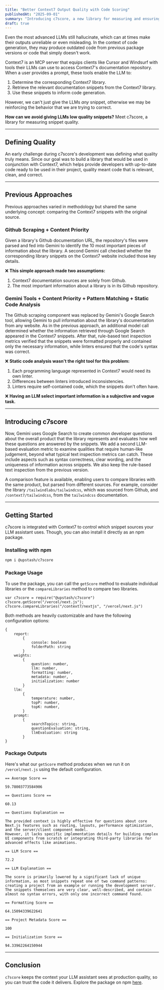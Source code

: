 ```yaml
---
title: "Better Context7 Output Quality with Code Scoring"
publishedAt: "2025-09-01"
summary: "Introducing c7score, a new library for measuring and ensuring high-quality code snippets in Context7's documentation repository."
draft: true
---
```


Even the most advanced LLMs still hallucinate, which can at times make their outputs unreliable or even misleading. In the context of code generation, they may produce outdated code from previous package versions or code that simply doesn't work.

Context7 is an MCP server that equips clients like Cursor and Windsurf with tools their LLMs can use to access Context7's documentation repository. When a user provides a prompt, these tools enable the LLM to:

1. Determine the corresponding Context7 library.
2. Retrieve the relevant documentation snippets from the Context7 library.
3. Use these snippets to inform code generation.

However, we can't just give the LLMs *any* snippet, otherwise we may be reinforcing the behavior that we are trying to correct.

**How can we avoid giving LLMs low quality snippets?** Meet c7score, a library for measuring snippet quality.

---

## Defining Quality

An early challenge during c7score's development was defining what quality truly means. Since our goal was to build a library that would be used in conjunction with Context7, which helps provide developers with up-to-date code ready to be used in their project, quality meant code that is relevant, clean, and correct.

---

## Previous Approaches

Previous approaches varied in methodology but shared the same underlying concept: comparing the Context7 snippets with the original source.

### Github Scraping + Content Priority

Given a library's Github documentation URL, the repository's files were parsed and fed into Gemini to identify the 10 most important pieces of information about the library. A second Gemini call checked whether the corresponding library snippets on the Context7 website included those key details.

❌ **This simple approach made two assumptions:**

1. Context7 documentation sources are solely from Github.
2. The most important information about a library is in its Github repository.

### Gemini Tools + Content Priority + Pattern Matching + Static Code Analysis

The Github scraping component was replaced by Gemini's Google Search tool, allowing Gemini to pull information about the library's documentation from any website. As in the previous approach, an additional model call determined whether the information retrieved through Google Search appeared in the Context7 snippets. After that, rule-based text inspection metrics verified that the snippets were formatted properly and contained only the necessary information, while linters ensured that the code's syntax was correct.

❌ **Static code analysis wasn't the right tool for this problem:**

1. Each programming language represented in Context7 would need its own linter.
2. Differences between linters introduced inconsistencies.
3. Linters require self-contained code, which the snippets don't often have.

❌ **Having an LLM select important information is a subjective and vague task.**

---

## Introducing c7score

Now, Gemini uses Google Search to create common developer questions about the overall product that the library represents and evaluates how well these questions are answered by the snippets. We add a second LLM-based evaluation metric to examine qualities that require human-like judgement, beyond what typical text inspection metrics can catch. These include aspects such as syntax correctness, clear wording, and the uniqueness of information across snippets. We also keep the rule-based text inspection from the previous version.

A comparison feature is available, enabling users to compare libraries with the same product, but parsed from different sources. For example, consider the library `/tailwindlabs/tailwindcss`, which was sourced from Github, and `/context7/tailwindcss`, from the `tailwindcss` documentation.

---

## Getting Started

c7score is integrated with Context7 to control which snippet sources your LLM assistant uses. Though, you can also install it directly as an npm package.

### Installing with npm

```bash
npm i @upstash/c7score
```

### Package Usage

To use the package, you can call the `getScore` method to evaluate individual libraries or the `compareLibraries` method to compare two libraries.

```tsx
var c7score = require("@upstash/c7score") 
c7score.getScore("/vercel/next.js");
c7score.compareLibraries("/context7/nextjs", "/vercel/next.js")
```

Both methods are heavily customizable and have the following configuration options:

```tsx
{
    report: 
        {
            console: boolean
            folderPath: string
        } 
    weights: 
        {
            question: number,
            llm: number,
            formatting: number,
            metadata: number,
            initialization: number
        } 
    llm:
        {
            temperature: number,
            topP: number,
            topK: number,
        }
    prompt:
        {
            searchTopics: string,
            questionEvaluation: string,
            llmEvaluation: string
        }
}
```

### Package Outputs

Here's what our `getScore` method produces when we run it on `/vercel/next.js` using the default configuration.

```
== Average Score ==

59.78003773584906

== Questions Score ==

60.13

== Questions Explanation ==

The provided context is highly effective for questions about core Next.js features such as routing, layouts, performance optimization, and the server/client component model.
However, it lacks specific implementation details for building complex UI components from scratch or integrating third-party libraries for advanced effects like animations.

== LLM Score ==

72.2

== LLM Explanation ==

The score is primarily lowered by a significant lack of unique information, as most snippets repeat one of two command patterns: creating a project from an example or running the development server.
The snippets themselves are very clear, well-described, and contain almost no syntax errors, with only one incorrect command found.

== Formatting Score ==

64.15094339622641

== Project Metadata Score ==

100

== Initialization Score ==

94.33962264150944
```

---

## Conclusion

`c7score` keeps the context your LLM assistant sees at production quality, so you can trust the code it delivers. Explore the package on npm [here](https://www.npmjs.com/package/@shannonrumsey/context-trace).
